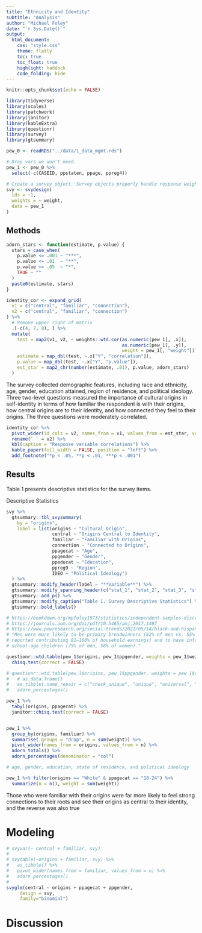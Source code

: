 ```yaml
---
title: "Ethnicity and Identity"
subtitle: "Analysis"
author: "Michael Foley"
date: "`r Sys.Date()`"
output: 
  html_document:
    css: "style.css"
    theme: flatly
    toc: true
    toc_float: true
    highlight: haddock
    code_folding: hide
---
```


```r
knitr::opts_chunk$set(echo = FALSE)

library(tidyverse)
library(scales)
library(patchwork)
library(janitor)
library(kableExtra)
library(questionr)
library(survey)
library(gtsummary)
```

```r
pew_0 <- readRDS("../data/1_data_mgmt.rds")

# Drop vars we won't need. 
pew_1 <- pew_0 %>%
  select(-c(CASEID, ppstaten, ppage, ppreg4))

# Create a survey object. Survey objects properly handle response weights.
svy <- svydesign(
  ids = ~1,
  weights = ~ weight,
  data = pew_1
)
```

## Methods

```r
adorn_stars <- function(estimate, p.value) {
  stars = case_when(
    p.value <= .001 ~ "***",
    p.value <= .01  ~ "**",
    p.value <= .05  ~ "*",
    TRUE ~ ""
  )
  paste0(estimate, stars)
}

identity_cor <- expand_grid(
  v1 = c("central", "familiar", "connection"),
  v2 = c("central", "familiar", "connection")
) %>%
  # Remove upper right of matrix
  .[-c(4, 7, 8), ] %>%
  mutate(
    test = map2(v1, v2, ~ weights::wtd.cor(as.numeric(pew_1[, .x]), 
                                           as.numeric(pew_1[, .y]), 
                                           weight = pew_1[, "weight"])),
    estimate = map_dbl(test, ~.x["Y", "correlation"]),
    p.value = map_dbl(test, ~.x["Y", "p.value"]),
    est_star = map2_chr(number(estimate, .01), p.value, adorn_stars)
  )
```

The survey collected demographic features, including race and ethnicity, age, gender, education attained, region of residence, and political ideology. Three two-level questions measured the importance of cultural origins in self-identity in terms of how familiar the respondent is with their origins, how central origins are to their identity, and how connected they feel to their origins. The three questions were moderately correlated.

```r
identity_cor %>%
  pivot_wider(id_cols = v2, names_from = v1, values_from = est_star, values_fill = "") %>%
  rename(` ` = v2) %>%
  kbl(caption = "Response variable correlations") %>%
  kable_paper(full_width = FALSE, position = "left") %>%
  add_footnote("*p < .05, **p < .01, ***p < .001")
```


## Results

Table 1 presents descriptive statistics for the survey items. 

Descriptive Statistics

```r
svy %>% 
  gtsummary::tbl_svysummary(
    by = "origins",
    label = list(origins ~ "Cultural Origin",
                 central ~ "Origins Central to Identity",
                 familiar ~ "Familiar with Origins",
                 connection ~ "Connected to Origins",
                 ppagecat ~ "Age",
                 ppgender ~ "Gender",
                 ppeducat ~ "Education",
                 ppreg9 ~ "Region",
                 IDEO ~ "Political Ideology")
  ) %>%
  gtsummary::modify_header(label ~ "**Variable**") %>%
  gtsummary::modify_spanning_header(c("stat_1", "stat_2", "stat_3", "stat_4") ~ "**Cultural Origin**") %>%
  gtsummary::add_p() %>%
  gtsummary::modify_caption("Table 1. Survey Descriptive Statistics") %>%
  gtsummary::bold_labels()
```

```r
# https://bookdown.org/mpfoley1973/statistics/independent-samples-discrete.html
# https://journals.aom.org/doi/pdf/10.5465/amj.2017.1497
# https://www.pewresearch.org/social-trends/2021/05/14/black-and-hispanic-americans-see-their-origins-as-central-to-who-they-are-less-so-for-white-adults/
# "Men were more likely to be primary breadwinners (82% of men vs. 55% of women 
# reported contributing 81–100% of household earnings) and to have infant or 
# school-age children (75% of men, 58% of women)."

questionr::wtd.table(pew_1$origins, pew_1$ppgender, weights = pew_1$weight) %>%
  chisq.test(correct = FALSE)

# questionr::wtd.table(pew_1$origins, pew_1$ppgender, weights = pew_1$weight) %>% 
#   # as.data.frame()
#   as_tibble(.name_repair = c("check_unique", "unique", "universal", "minimal")) %>%
#   adorn_percentages()

pew_1 %>%
  tabyl(origins, ppagecat) %>%
  janitor::chisq.test(correct = FALSE)


pew_1 %>% 
  group_by(origins, familiar) %>%
  summarise(.groups = "drop", n = sum(weight)) %>%
  pivot_wider(names_from = origins, values_from = n) %>%
  adorn_totals() %>%
  adorn_percentages(denominator = "col")

# age, gender, education, state of residence, and political ideology


```

```r
pew_1 %>% filter(origins == "White" & ppagecat == "18-24") %>%
  summarize(n = n(), weight = sum(weight))
```


Those who were familiar with their origins were far more likely to feel strong connections to their roots and see their origins as central to their identity, and the reverse was also true
 
# Modeling

```r
# svyvar(~ central + familiar, svy)
# 
# svytable(~origins + familiar, svy) %>%
#   as_tibble() %>% 
#   pivot_wider(names_from = familiar, values_from = n) %>%
#   adorn_percentages()
# 
svyglm(central ~ origins + ppagecat + ppgender,
     design = svy,
     family="binomial")
```

# Discussion

